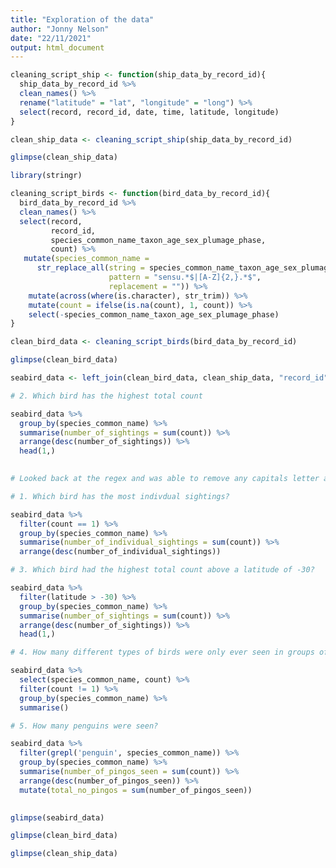 ```yaml
---
title: "Exploration of the data"
author: "Jonny Nelson"
date: "22/11/2021"
output: html_document
---
```


```r

cleaning_script_ship <- function(ship_data_by_record_id){
  ship_data_by_record_id %>%
  clean_names() %>%
  rename("latitude" = "lat", "longitude" = "long") %>%
  select(record, record_id, date, time, latitude, longitude) 
}

clean_ship_data <- cleaning_script_ship(ship_data_by_record_id)

```


```r
glimpse(clean_ship_data)
```

```r
library(stringr)
```


```r

cleaning_script_birds <- function(bird_data_by_record_id){
  bird_data_by_record_id %>%
  clean_names() %>%
  select(record,
         record_id,
         species_common_name_taxon_age_sex_plumage_phase,
         count) %>%
   mutate(species_common_name = 
      str_replace_all(string = species_common_name_taxon_age_sex_plumage_phase,
                      pattern = "sensu.*$|[A-Z]{2,}.*$",
                      replacement = "")) %>%
    mutate(across(where(is.character), str_trim)) %>%
    mutate(count = ifelse(is.na(count), 1, count)) %>%
    select(-species_common_name_taxon_age_sex_plumage_phase) 
}

clean_bird_data <- cleaning_script_birds(bird_data_by_record_id)
```

```r
glimpse(clean_bird_data)
```

```r
seabird_data <- left_join(clean_bird_data, clean_ship_data, "record_id")
```

```r

# 2. Which bird has the highest total count

seabird_data %>%
  group_by(species_common_name) %>%
  summarise(number_of_sightings = sum(count)) %>%
  arrange(desc(number_of_sightings)) %>%
  head(1,)
  

# Looked back at the regex and was able to remove any capitals letter after species common names as it may have ungrouped species
```

```r

# 1. Which bird has the most indivdual sightings?

seabird_data %>%
  filter(count == 1) %>%
  group_by(species_common_name) %>%
  summarise(number_of_individual_sightings = sum(count)) %>%
  arrange(desc(number_of_individual_sightings)) 

```

```r

# 3. Which bird had the highest total count above a latitude of -30?

seabird_data %>%
  filter(latitude > -30) %>%
  group_by(species_common_name) %>%
  summarise(number_of_sightings = sum(count)) %>%
  arrange(desc(number_of_sightings)) %>%
  head(1,)

```

```r

# 4. How many different types of birds were only ever seen in groups of 1?

seabird_data %>%
  select(species_common_name, count) %>%
  filter(count != 1) %>%
  group_by(species_common_name) %>%
  summarise()


```

```r
# 5. How many penguins were seen?

seabird_data %>%
  filter(grepl('penguin', species_common_name)) %>%
  group_by(species_common_name) %>%
  summarise(number_of_pingos_seen = sum(count)) %>%
  arrange(desc(number_of_pingos_seen)) %>%
  mutate(total_no_pingos = sum(number_of_pingos_seen))
  

```

```r
glimpse(seabird_data)
```

```r
glimpse(clean_bird_data)
```
```r
glimpse(clean_ship_data)
```

